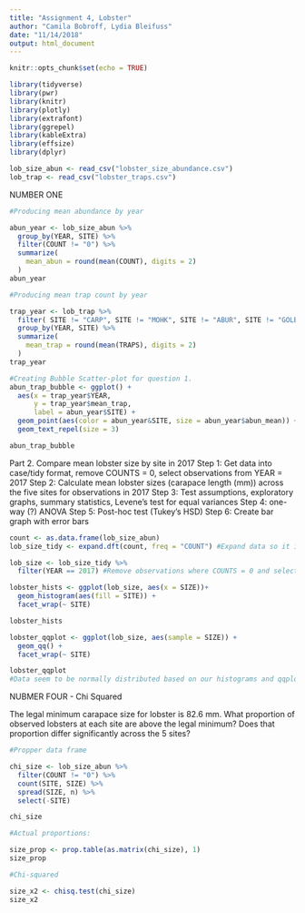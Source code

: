 ```yaml
---
title: "Assignment 4, Lobster"
author: "Camila Bobroff, Lydia Bleifuss"
date: "11/14/2018"
output: html_document
---
```


```r
knitr::opts_chunk$set(echo = TRUE)
```

```r
library(tidyverse)
library(pwr)
library(knitr)
library(plotly)
library(extrafont)
library(ggrepel)
library(kableExtra)
library(effsize)
library(dplyr)
```

```r
lob_size_abun <- read_csv("lobster_size_abundance.csv")
lob_trap <- read_csv("lobster_traps.csv")
```
NUMBER ONE

```r
#Producing mean abundance by year

abun_year <- lob_size_abun %>%
  group_by(YEAR, SITE) %>% 
  filter(COUNT != "0") %>% 
  summarize(
    mean_abun = round(mean(COUNT), digits = 2)
  )
abun_year

#Producing mean trap count by year

trap_year <- lob_trap %>% 
  filter( SITE != "CARP", SITE != "MOHK", SITE != "ABUR", SITE != "GOLB", SITE != "AHND to AQUE") %>% 
  group_by(YEAR, SITE) %>%
  summarize(
    mean_trap = round(mean(TRAPS), digits = 2)
  )
trap_year
```

```r
#Creating Bubble Scatter-plot for question 1. 
abun_trap_bubble <- ggplot() +
  aes(x = trap_year$YEAR,
      y = trap_year$mean_trap,
      label = abun_year$SITE) +
  geom_point(aes(color = abun_year&SITE, size = abun_year$abun_mean)) +
  geom_text_repel(size = 3) 

abun_trap_bubble


```
Part 2. Compare mean lobster size by site in 2017
Step 1: Get data into case/tidy format, remove COUNTS = 0, select observations from YEAR = 2017
Step 2: Calculate mean lobster sizes (carapace length (mm)) across the five sites for observations in 2017
Step 3: Test assumptions, exploratory graphs, summary statistics, Levene's test for equal variances
Step 4: one-way (?) ANOVA
Step 5: Post-hoc test (Tukey's HSD)
Step 6: Create bar graph with error bars

```r
count <- as.data.frame(lob_size_abun)
lob_size_tidy <- expand.dft(count, freq = "COUNT") #Expand data so it is in tidy format

lob_size <- lob_size_tidy %>% 
  filter(YEAR == 2017) #Remove observations where COUNTS = 0 and select observations only from 2017

lobster_hists <- ggplot(lob_size, aes(x = SIZE))+
  geom_histogram(aes(fill = SITE)) + 
  facet_wrap(~ SITE)

lobster_hists

lobster_qqplot <- ggplot(lob_size, aes(sample = SIZE)) +
  geom_qq() +
  facet_wrap(~ SITE)

lobster_qqplot
#Data seem to be normally distributed based on our histograms and qqplots!
```

NUBMER FOUR - Chi Squared

The legal minimum carapace size for lobster is 82.6 mm. What proportion of observed lobsters at each site are above the legal minimum? Does that proportion differ significantly across the 5 sites? 

```r
#Propper data frame 

chi_size <- lob_size_abun %>%
  filter(COUNT != "0") %>% 
  count(SITE, SIZE) %>% 
  spread(SIZE, n) %>% 
  select(-SITE)

chi_size

#Actual proportions:

size_prop <- prop.table(as.matrix(chi_size), 1)
size_prop 

#Chi-squared 

size_x2 <- chisq.test(chi_size)
size_x2
```


